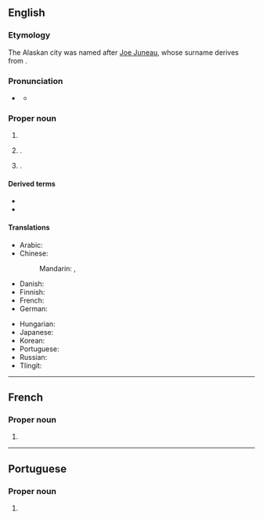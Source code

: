 ==English==
{{wikipedia}}

===Etymology===
The Alaskan city was named after [[w:Joe Juneau (prospector)|Joe Juneau]], whose {{der|en|fr|-}} surname derives from {{m|fr|jeune||young}}.

===Pronunciation===
* {{a|GA}} {{IPA|en|/ˈdʒunoʊ/}}
** {{audio|en|LL-Q1860 (eng)-Vealhurl-Juneau.wav|Audio (UK)}}

===Proper noun===
{{en-proper noun}}

# {{surname|en}}
# {{place|en|capital city|s/Alaska|c/USA}}.
# {{place|en|city/county seat|co/Dodge County|s/Wisconsin|c/USA}}.

====Derived terms====
* {{l|en|Juneau City and Borough}}
* {{l|en|Juneau County}}

====Translations====
{{trans-top|capital of Alaska}}
* Arabic: {{t|ar|جُونُو|m}}
* Chinese:
*: Mandarin: {{t+|cmn|朱諾|sc=Hani}}, {{t+|cmn|朱诺|tr=Zhūnuò|sc=Hani}}
* Danish: {{t|da|Juneau}}
* Finnish: {{t+|fi|Juneau}}
* French: {{t+|fr|Juneau}}
* German: {{t+|de|Juneau}}
{{trans-mid}}
* Hungarian: {{t+|hu|Juneau}}
* Japanese: {{t|ja|ジュノー|tr=Junō|sc=Jpan}}
* Korean: {{t|ko|^주노}}
* Portuguese: {{t|pt|Juneau|f}}
* Russian: {{t+|ru|Джу́но|m}}
* Tlingit: {{t|tli|Dzántikʼi Héeni}}
{{trans-bottom}}

{{cln|en|eponyms}}

----

==French==

===Proper noun===
{{head|fr|proper noun}}

# {{surname|fr}}

----

==Portuguese==

===Proper noun===
{{pt-proper noun|f}}

# {{place|pt|capital city|s/Alaska|c/United States|t1=Juneau}}